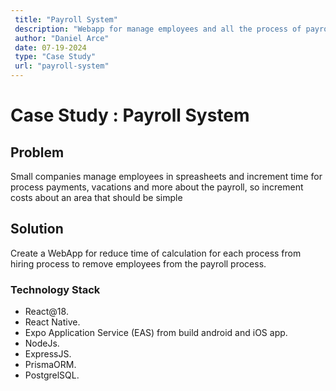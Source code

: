 ```yaml
---
 title: "Payroll System"
 description: "Webapp for manage employees and all the process of payroll"
 author: "Daniel Arce"
 date: 07-19-2024
 type: "Case Study"
 url: "payroll-system"
---
```

# Case Study : Payroll System

## Problem

Small companies manage employees in spreasheets and increment time for process payments,
vacations and more about the payroll, so increment costs about an area that should be
simple

## Solution

Create a WebApp for reduce time of calculation for each process from hiring process to
remove employees from the payroll process.

### Technology Stack

- React@18.
- React Native.
- Expo Application Service (EAS) from build android and iOS app.
- NodeJs.
- ExpressJS.
- PrismaORM.
- PostgrelSQL.


